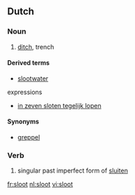 ==Dutch==
{{wikipedia|lang=nl}}

===Noun===
{{nl-noun|sloten}}

# [[ditch]], trench

====Derived terms====
* [[slootwater]] {{n}}

expressions
* [[in zeven sloten tegelijk lopen]]

====Synonyms====
* [[greppel]]

===Verb===
# singular past imperfect form of [[sluiten]]

[[fr:sloot]]
[[nl:sloot]]
[[vi:sloot]]